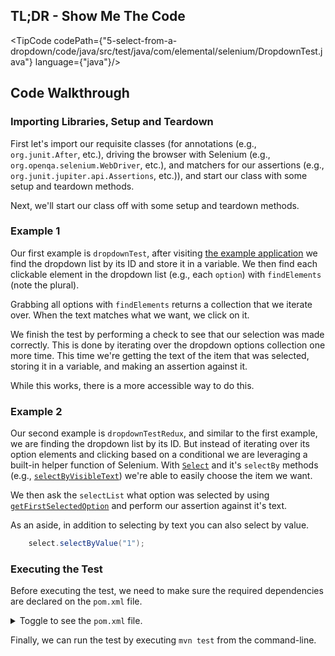 
## TL;DR - Show Me The Code

<TipCode
    codePath={"5-select-from-a-dropdown/code/java/src/test/java/com/elemental/selenium/DropdownTest.java"}
    language={"java"}/>


## Code Walkthrough

### Importing Libraries, Setup and Teardown

First let's import our requisite classes (for annotations (e.g., `org.junit.After`, etc.), driving the
browser with Selenium (e.g., `org.openqa.selenium.WebDriver`, etc.), and matchers for our assertions
(e.g., `org.junit.jupiter.api.Assertions`, etc.)), and start our class with some setup and teardown
methods.

Next, we'll start our class off with some setup and teardown methods.

### Example 1

Our first example is `dropdownTest`, after visiting [the example application](https://the-internet.herokuapp.com/dropdown) we find the dropdown list by
its ID and store it in a variable. We then find each clickable element in the dropdown list (e.g., each `option`)
with `findElements` (note the plural).

Grabbing all options with `findElements` returns a collection that we iterate over. When the text matches
what we want, we click on it.

We finish the test by performing a check to see that our selection was made correctly. This is done by iterating
over the dropdown options collection one more time. This time we're getting the text of the item that was selected,
storing it in a variable, and making an assertion against it.

While this works, there is a more accessible way to do this.

### Example 2

Our second example is `dropdownTestRedux`, and similar to the first example, we are finding the dropdown list by
its ID. But instead of iterating over its option elements and clicking based on a conditional we are leveraging
a built-in helper function of Selenium. With [`Select`](https://seleniumhq.github.io/selenium/docs/api/java/org/openqa/selenium/support/ui/Select.html) and it's `selectBy` methods
(e.g., [`selectByVisibleText`](https://seleniumhq.github.io/selenium/docs/api/java/org/openqa/selenium/support/ui/Select.html#selectByVisibleText-java.lang.String-)) we're able to easily choose the item we want.

We then ask the `selectList` what option was selected by using [`getFirstSelectedOption`](https://seleniumhq.github.io/selenium/docs/api/java/org/openqa/selenium/support/ui/Select.html#getFirstSelectedOption--) and perform our
assertion against it's text.

As an aside, in addition to selecting by text you can also select by value.

```java
    select.selectByValue("1");
```

### Executing the Test

Before executing the test, we need to make sure the required dependencies are declared on the `pom.xml` file.

<details>
    <summary>Toggle to see the <code>pom.xml</code> file.</summary>
    <div>
        <TipCode codePath={"5-select-from-a-dropdown/code/java/pom.xml"} language={"xml"}/>
    </div>
</details>

Finally, we can run the test by executing `mvn test` from the command-line.